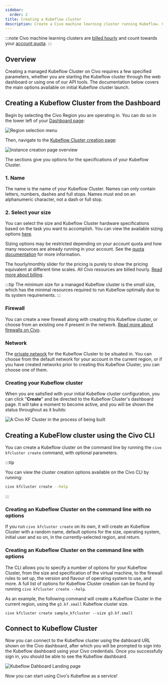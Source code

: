 ```yaml
---
sidebar:
  order: 2
title: Creating a Kubeflow cluster
description: Create a Civo machine learning cluster running Kubeflow. Choose from the options that suit your needs.
---
```

:::note
Civo machine learning clusters are [billed hourly](../account/billing.md) and count towards your [account quota](../account/quota.md).
:::


## Overview

Creating a managed Kubeflow Cluster on Civo requires a few specified parameters, whether you are starting the Kubeflow cluster through the web dashboard or using one of our API tools. The documentation below covers the main options available on initial Kubeflow cluster launch.

<Tabs groupId="create-instance">

<TabItem value="dashboard" label="Dashboard">

## Creating a Kubeflow Cluster from the Dashboard

Begin by selecting the Civo Region you are operating in. You can do so in the lower left of your [Dashboard page](https://dashboard.civo.com):

![Region selection menu](images/region-select.png)

Then, navigate to the [Kubeflow Cluster creation page](https://dashboard.civo.com/kfclusters/new):

![Instance creation page overview](images/create-kf-cluster.png)

The sections give you options for the specifications of your Kubeflow Cluster.

### 1. Name

The name is the name of your Kubeflow Cluster. Names can only contain letters, numbers, dashes and full stops. Names must end on an alphanumeric character, not a dash or full stop.

### 2. Select your size

You can select the size and Kubeflow Cluster hardware specifications based on the task you want to accomplish. You can view the available sizing options [here](https://www.civo.com/pricing).

Sizing options may be restricted depending on your account quota and how many resources are already running in your account. See the [quota documentation](../account/quota.md) for more information.

The hourly/monthly slider for the pricing is purely to show the pricing equivalent at different time scales. All Civo resources are billed hourly. [Read more about billing](../account/billing.md).

:::tip
The minimum size for a managed Kubeflow cluster is the *small* size, which has the minimal resources required to run Kubeflow optimally due to its system requirements.
:::

### Firewall

You can create a new firewall along with creating this Kubeflow cluster, or choose from an existing one if present in the network. [Read more about firewalls on Civo](../networking/firewalls.md).

### Network

The [private network](../networking/private-networks.md) for the Kubeflow Cluster to be situated in. You can choose from the default network for your account in the current region, or if you have created networks prior to creating this Kubeflow Cluster, you can choose one of them.

### Creating your Kubeflow cluster

When you are satisfied with your initial Kubeflow cluster configuration, you can click "**Create**" and be directed to the Kubeflow Cluster's dashboard page. It will take a moment to become active, and you will be shown the status throughout as it builds:

![A Civo KF Cluster in the process of being built](images/kf-building.png)
</TabItem>

<TabItem value="cli" label="Civo CLI">

## Creating a KubeFlow cluster using the Civo CLI

You can create a Kubeflow cluster on the command line by running the `civo kfcluster create` command, with optional parameters.

:::tip

You can view the cluster creation options available on the Civo CLI by running:

```bash
civo kfcluster create --help
```

:::

### Creating an Kubeflow Cluster on the command line with no options

If you run `civo kfcluster create` on its own, it will create an Kubeflow Cluster with a random name, default options for the size, operating system, initial user and so on, in the currently-selected region, and return.

### Creating an Kubeflow Cluster on the command line with options

The CLI allows you to specify a number of options for your Kubeflow Cluster, from the size and specification of the virtual machine, to the firewall rules to set up, the version and flavour of operating system to use, and more. A full list of options for Kubeflow Cluster creation can be found by running `civo kfcluster create --help`.

As an example, the following command will create a Kubeflow Cluster in the current region, using the `g3.kf.small` Kubeflow cluster size.

```console
civo kfcluster create sample_kfcluster --size g3.kf.small
```

</TabItem>
</Tabs>

## Connect to Kubeflow Cluster

Now you can connect to the Kubeflow cluster using the dahboard URL shown on the Civo dashboard, after which you will be prompted to sign into the Kubeflow dashboard using your Civo credentials. Once you successfully sign in, you should be able to see the Kubeflow dashboard.

![Kubeflow Dahboard Landing page](images/dashboard.png)

Now you can start using Civo's Kubeflow as a service!